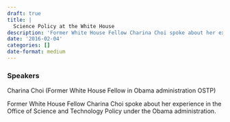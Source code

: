 ```yaml
---
draft: true 
title: |
  Science Policy at the White House
description: 'Former White House Fellow Charina Choi spoke about her experience in the Office of Science and Technology Policy under the Obama administration.'
date: '2016-02-04'
categories: []
date-format: medium 
---
```



### Speakers  
Charina Choi (Former White House Fellow in Obama administration OSTP)

Former White House Fellow Charina Choi spoke about her experience in the Office of Science and Technology Policy under the Obama administration.


